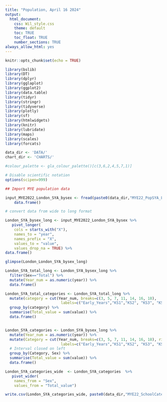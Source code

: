 ```yaml
---
title: "Population, April 16 2024"
output: 
  html_document:
    css: Wil_style.css
    theme: default
    toc: TRUE
    toc_float: TRUE
    number_sections: TRUE
always_allow_html: yes
---
```


```r

knitr::opts_chunk$set(echo = TRUE)

library(bslib)
library(DT)
library(dplyr)
library(gglaplot)
library(ggplot2)
library(data.table)
library(tidyr)
library(stringr)
library(tidyverse)
library(plotly)
library(sf)
library(htmlwidgets)
library(knitr)
library(lubridate)
library(maps)
library(scales)
library(forcats)

data_dir <- 'DATA/'
chart_dir <- 'CHARTS/'

#colour_palette <- gla_colour_palette()[c(3,6,2,4,5,7,1)]

# Disable scientific notation
options(scipen=999)

```


```r

## Import MYE population data

input_MYE2022_London_SYA_bysex <- fread(paste0(data_dir,"MYE22_PopSYA_London_bySex.csv")) %>% 
    data.frame()

# convert data from wide to long format

London_SYA_bysex_long <- input_MYE2022_London_SYA_bysex %>% 
   pivot_longer(
    cols = starts_with("X"),
    names_to = "year",
    names_prefix = "X",
    values_to = "value",
    values_drop_na = TRUE) %>%
data.frame()


```


```r

glimpse(London_London_SYA_bysex_long)

London_SYA_total_long <- London_SYA_bysex_long %>% 
  filter(Sex=="Total") %>%
  mutate(Year_num = as.numeric(year)) %>%
  data.frame()   

London_SYA_total_categories <- London_SYA_total_long %>% 
  mutate(category = cut(Year_num, breaks=c(3, 5, 7, 11, 14, 16, 18), 
                         labels=c("Early_Years","KS1","KS2", "KS3", "KS4", "KS5"))) %>%
  group_by(category) %>% 
  summarise(Total_value = sum(value)) %>%
  data.frame()



```


```r


London_SYA_categories <- London_SYA_bysex_long %>% 
  mutate(Year_num = as.numeric(year)) %>%
  mutate(Category = cut(Year_num, breaks=c(3, 5, 7, 11, 14, 16, 18), right=FALSE, 
                         labels=c("Early_Years","KS1","KS2", "KS3", "KS4", "KS5"))) %>%
  # Interval closed on left
  group_by(Category, Sex) %>% 
  summarise(Total_value = sum(value)) %>%
  data.frame()

London_SYA_categories_wide  <- London_SYA_categories  %>% 
   pivot_wider(
    names_from = "Sex",
    values_from = "Total_value") 

write.csv(London_SYA_categories_wide, paste0(data_dir,"MYE22_SchoolCategories_London_bySex2.csv"))


```